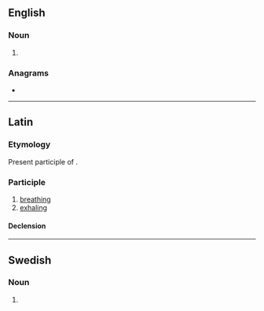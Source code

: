 ==English==

===Noun===
{{head|en|noun form}}

# {{plural of|spiran|lang=en}}

===Anagrams===
* {{anagrams|en|a=ainprss|spinars|sprains}}

----

==Latin==

===Etymology===
Present participle of {{m|la|spīrō}}.

===Participle===
{{la-present participle|spīr|ans}}

# [[breathing]]
# [[exhaling]]

====Declension====
{{la-decl-3rd-part|spīrāns}}

----

==Swedish==

===Noun===
{{head|sv|noun form}}

# {{sv-noun-form-def-gen|spira}}